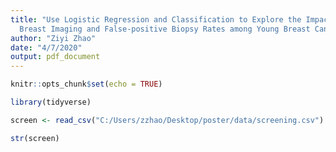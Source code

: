 ```yaml
---
title: "Use Logistic Regression and Classification to Explore the Impact of Supplemental
  Breast Imaging and False-positive Biopsy Rates among Young Breast Cancer Patients"
author: "Ziyi Zhao"
date: "4/7/2020"
output: pdf_document
---
```


```r
knitr::opts_chunk$set(echo = TRUE)

library(tidyverse)


```



```r
screen <- read_csv("C:/Users/zzhao/Desktop/poster/data/screening.csv") 

str(screen)

```



```r

```


